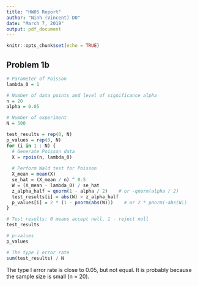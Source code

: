 ```yaml
---
title: "HW05 Report"
author: "Ninh (Vincent) DO"
date: "March 7, 2019"
output: pdf_document
---
```


```r
knitr::opts_chunk$set(echo = TRUE)
```

## Problem 1b

```r
# Parameter of Poisson
lambda_0 = 1

# Number of data points and level of significance alpha
n = 20
alpha = 0.05

# Number of experiment
N = 500

test_results = rep(0, N)
p_values = rep(0, N)
for (i in 1 : N) {
  # Generate Poisson data
  X = rpois(n, lambda_0)
  
  # Perform Wald test for Poisson
  X_mean = mean(X)
  se_hat = (X_mean / n) ^ 0.5
  W = (X_mean - lambda_0) / se_hat
  z_alpha_half = qnorm(1 - alpha / 2)    # or -qnorm(alpha / 2)
  test_results[i] = abs(W) > z_alpha_half
  p_values[i] = 2 * (1 - pnorm(abs(W)))    # or 2 * pnorm(-abs(W))
}

# Test results: 0 means accept null, 1 - reject null
test_results

# p-values
p_values

# The type I error rate
sum(test_results) / N
```

The type I error rate is close to 0.05, but not equal. It is probably because the sample size is small (n = 20).
